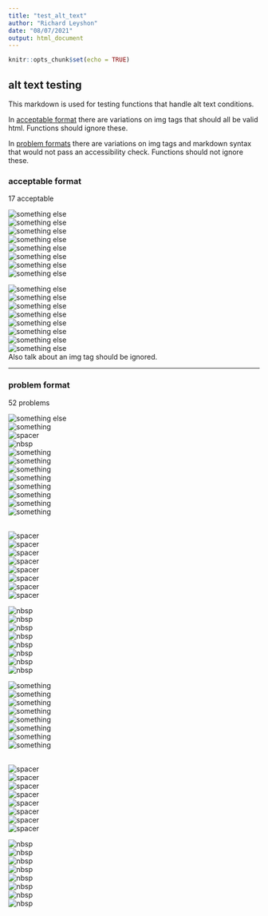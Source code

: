```yaml
---
title: "test_alt_text"
author: "Richard Leyshon"
date: "08/07/2021"
output: html_document
---
```


```r
knitr::opts_chunk$set(echo = TRUE)
```

## alt text testing

This markdown is used for testing functions that handle alt text conditions. 

In [acceptable format](#accept) there are variations on img tags that should all
be valid html. Functions should ignore these.

In [problem formats](#problems) there are variations on img tags and markdown
syntax that would not pass an accessibility check. Functions should not ignore
these.

### acceptable format{#accept}

17 acceptable

<img src="something" alt="something else" />
<br>
<img src="something" alt="something else"/>
<br>
<img src = "something" alt="something else"/>
<br>
<img src="something" alt = "something else"/>
<br>
<img src = "something" alt = "something else"/>
<br>
<img src = "something" alt="something else" />
<br>
<img src="something" alt = "something else" />
<br>
<img src = "something" alt = "something else" />

<img src='something' alt='something else' />
<br>
<img src='something' alt='something else'/>
<br>
<img src = 'something' alt='something else'/>
<br>
<img src='something' alt = 'something else'/>
<br>
<img src = 'something' alt = 'something else'/>
<br>
<img src = 'something' alt='something else' />
<br>
<img src='something' alt = 'something else' />
<br>
<img src = 'something' alt = 'something else' />
<br>
Also talk about an img tag should be ignored.

***

### problem format{#problems}

52 problems

![something else](something)
<br>
![something](something)
<br>
![spacer](something)
<br>
![nbsp](something)
<br>
<img src="something" alt="something" />
<br>
<img src="something" alt="something"/>
<br>
<img src="something" alt = "something"/>
<br>
<img src = "something" alt="something"/>
<br>
<img src = "something" alt = "something"/>
<br>
<img src="something" alt = "something" />
<br>
<img src = "something" alt="something" />
<br>
<img src = "something" alt = "something" />

<br>
<img src="something" alt="spacer"/>
<br>
<img src = "something" alt="spacer"/>
<br>
<img src="something" alt = "spacer"/>
<br>
<img src = "something" alt = "spacer"/>
<br>
<img src="something" alt="spacer" />
<br>
<img src = "something" alt="spacer" />
<br>
<img src="something" alt = "spacer" />
<br>
<img src = "something" alt = "spacer" />
<br>

<img src="something" alt="nbsp"/>
<br>
<img src = "something" alt="nbsp"/>
<br>
<img src="something" alt = "nbsp"/>
<br>
<img src = "something" alt = "nbsp"/>
<br>
<img src="something" alt="nbsp" />
<br>
<img src = "something" alt="nbsp" />
<br>
<img src="something" alt = "nbsp" />
<br>
<img src = "something" alt = "nbsp" />
<br>

<img src='something' alt='something' />
<br>
<img src='something' alt='something'/>
<br>
<img src='something' alt = 'something'/>
<br>
<img src = 'something' alt='something'/>
<br>
<img src = 'something' alt = 'something'/>
<br>
<img src='something' alt = 'something' />
<br>
<img src = 'something' alt='something' />
<br>
<img src = 'something' alt = 'something' />

<br>
<img src='something' alt='spacer'/>
<br>
<img src = 'something' alt='spacer'/>
<br>
<img src='something' alt = 'spacer'/>
<br>
<img src = 'something' alt = 'spacer'/>
<br>
<img src='something' alt='spacer' />
<br>
<img src = 'something' alt='spacer' />
<br>
<img src='something' alt = 'spacer' />
<br>
<img src = 'something' alt = 'spacer' />
<br>

<img src='something' alt='nbsp'/>
<br>
<img src = 'something' alt='nbsp'/>
<br>
<img src='something' alt = 'nbsp'/>
<br>
<img src = 'something' alt = 'nbsp'/>
<br>
<img src='something' alt='nbsp' />
<br>
<img src = 'something' alt='nbsp' />
<br>
<img src='something' alt = 'nbsp' />
<br>
<img src = 'something' alt = 'nbsp' />
<br>